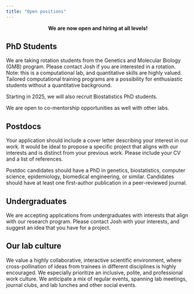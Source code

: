 ```yaml
---
title: "Open positions"
---
```


<div style="text-align: center;">
  <strong>We are now open and hiring at all levels!</strong>
</div>

## PhD Students

We are taking rotation students from the Genetics and Molecular Biology (GMB) program. Please contact Josh if you are interested in a rotation. Note: this is a computational lab, and quantitative skills are highly valued. Tailored computational training programs are a possibility for enthusiastic students without a 
quantitative background. 

Starting in 2025, we will also recruit Biostatistics PhD students. 

We are open to co-mentorship opportunities as well with other labs. 

## Postdocs 

Your application should include a cover letter describing your interest in our work. It would be ideal to propose a specific project that aligns with our interests and is distinct from your previous work. Please include your CV and a list of references. 

Postdoc candidates should have a PhD in 
genetics, biostatistics, computer science, epidemiology, biomedical engineering, or similar. Candidates should have at least one first-author publication in a peer-reviewed journal. 

## Undergraduates

We are accepting applications from undergraduates with interests that align with our research program. Please contact Josh with your interests, and suggest an idea that you have for a project. 

## Our lab culture

We value a highly collaborative, interactive scientific environment, where cross-pollination of ideas from trainees in different disciplines is highly 
encouraged. We especially prioritize an inclusive, polite, and professional
work culture. We anticipate a mix of regular events, spanning lab meetings,
journal clubs, and lab lunches and other social events. 
